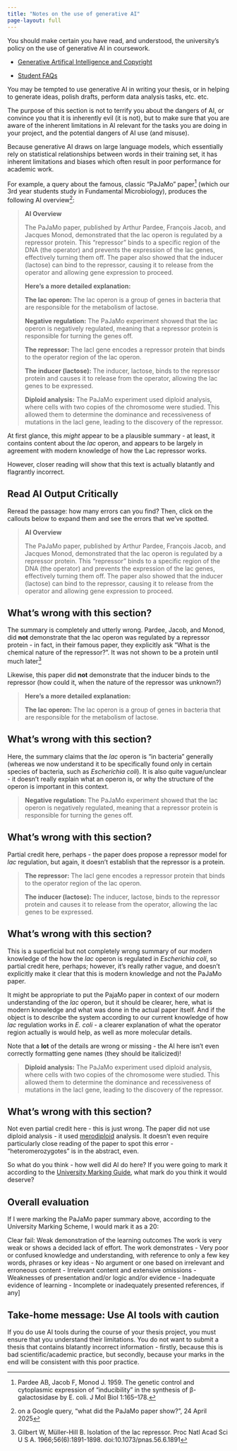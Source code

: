 ```yaml
---
title: "Notes on the use of generative AI"
page-layout: full
---
```


::: callout-important

You should make certain you have read, and understood, the university's policy on the use of generative AI in coursework. 

* [Generative Artifical Intelligence and Copyright](https://guides.lib.strath.ac.uk/copyrightandgen-ai/coursework)

* [Student FAQs](https://www.strath.ac.uk/professionalservices/educationenhancement/qualityassurance/useofgen-aiinlearningassessment/)

:::

You may be tempted to use generative AI in writing your thesis, or in helping to generate ideas, polish drafts, perform data analysis tasks, etc. etc. 

The purpose of this section is not to terrify you about the dangers of AI, or convince you that it is inherently evil (it is not), but to make sure that you are aware of the inherent limitations in AI relevant for the tasks you are doing in your project, and the potential dangers of AI use (and misuse). 

Because generative AI draws on large language models, which essentially rely on statistical relationships between words in their training set, it has inherent limitations and biases which often result in poor performance for academic work. 

For example, a query about the famous, classic "PaJaMo" paper^[Pardee AB, Jacob F, Monod J. 1959. The genetic control and cytoplasmic expression of “inducibility” in the synthesis of β-galactosidase by E. coli. J Mol Biol 1:165–178.] (which our 3rd year students study in Fundamental Microbiology), produces the following AI overview^[on a Google query, "what did the PaJaMo paper show?", 24 April 2025]:

>**AI Overview**
>
>The PaJaMo paper, published by Arthur Pardee, François Jacob, and Jacques Monod, demonstrated that the lac operon is regulated by a repressor protein. This "repressor" binds to a specific region of the DNA (the operator) and prevents the expression of the lac genes, effectively turning them off. The paper also showed that the inducer (lactose) can bind to the repressor, causing it to release from the operator and allowing gene expression to proceed.
>
>**Here's a more detailed explanation:**
>
>**The lac operon:**
>The lac operon is a group of genes in bacteria that are responsible for the metabolism of lactose. 
>
>**Negative regulation:**
>The PaJaMo experiment showed that the lac operon is negatively regulated, meaning that a repressor protein is responsible for turning the genes off. 
>
>**The repressor:**
>The lacI gene encodes a repressor protein that binds to the operator region of the lac operon. 
>
>**The inducer (lactose):**
>The inducer, lactose, binds to the repressor protein and causes it to release from the operator, allowing the lac genes to be expressed. 
>
>**Diploid analysis:**
>The PaJaMo experiment used diploid analysis, where cells with two copies of the chromosome were studied. This allowed them to determine the dominance and recessiveness of mutations in the lacI gene, leading to the discovery of the repressor. 

At first glance, this *might* appear to be a plausible summary - at least, it contains content about the *lac* operon, and appears to be largely in agreement with modern knowledge of how the Lac repressor works. 

However, closer reading will show that this text is actually blatantly and flagrantly incorrect. 

::: {.callout-caution}
## Read AI Output Critically

Reread the passage: how many errors can you find? Then, click on the callouts below to expand them and see the errors that we've spotted.

>**AI Overview**
>
>The PaJaMo paper, published by Arthur Pardee, François Jacob, and Jacques Monod, demonstrated that the lac operon is regulated by a repressor protein. This "repressor" binds to a specific region of the DNA (the operator) and prevents the expression of the lac genes, effectively turning them off. The paper also showed that the inducer (lactose) can bind to the repressor, causing it to release from the operator and allowing gene expression to proceed.


:::{.callout-important collapse="true"}
## What's wrong with this section?

The summary is completely and utterly wrong. Pardee, Jacob, and Monod, did **not** demonstrate that the lac operon was regulated by a repressor protein - in fact, in their famous paper, they explicitly ask "What is the chemical nature of the repressor?". It was not shown to be a protein until much later^[Gilbert W, Müller-Hill B. Isolation of the lac repressor. Proc Natl Acad Sci U S A. 1966;56(6):1891-1898. doi:10.1073/pnas.56.6.1891] 

Likewise, this paper did **not** demonstrate that the inducer binds to the repressor (how could it, when the nature of the repressor was unknown?)

:::

>
>**Here's a more detailed explanation:**
>
>**The lac operon:**
>The lac operon is a group of genes in bacteria that are responsible for the metabolism of lactose. 

:::{.callout-important collapse="true"}
## What's wrong with this section?

Here, the summary claims that the *lac* operon is "in bacteria" generally (whereas we now understand it to be specifically found only in certain species of bacteria, such as *Escherichia coli*). It is also quite vague/unclear - it doesn't really explain what an operon is, or why the structure of the operon is important in this context. 

::: 
>
>**Negative regulation:**
>The PaJaMo experiment showed that the lac operon is negatively regulated, meaning that a repressor protein is responsible for turning the genes off. 
>

:::{.callout-important collapse="true"}
## What's wrong with this section?

Partial credit here, perhaps - the paper does propose a repressor model for *lac* regulation, but again, it doesn't establish that the repressor is a protein.

:::

>**The repressor:**
>The lacI gene encodes a repressor protein that binds to the operator region of the lac operon. 
>
>**The inducer (lactose):**
>The inducer, lactose, binds to the repressor protein and causes it to release from the operator, allowing the lac genes to be expressed. 
>

:::{.callout-important collapse="true"}
## What's wrong with this section?

This is a superficial but not completely wrong summary of our modern knowledge of the how the *lac* operon is regulated in *Escherichia coli*, so partial credit here, perhaps; however, it's really rather vague, and doesn't explicitly make it clear that this is modern knowledge and not the PaJaMo paper. 

It might be appropriate to put the PajaMo paper in context of our modern understanding of the *lac* operon, but it should be clearer, here, what is modern knowledge and what was done in the actual paper itself. And if the object is to describe the system according to our current knowledge of how *lac* regulation works in *E. coli* - a clearer explanation of what the operator region actually is would help, as well as more molecular details.

Note that a **lot** of the details are wrong or missing - the AI here isn't even correctly formatting gene names (they should be italicized)!

:::

>**Diploid analysis:**
>The PaJaMo experiment used diploid analysis, where cells with two copies of the chromosome were studied. This allowed them to determine the dominance and recessiveness of mutations in the lacI gene, leading to the discovery of the repressor. 

:::{.callout-important collapse="true"}
## What's wrong with this section?

Not even partial credit here - this is just wrong. The paper did not use diploid analysis - it used [merodiploid](https://en.wikipedia.org/wiki/Merodiploid) analysis. It doesn't even require particularly close reading of the paper to spot this error - "heteromerozygotes" is in the abstract, even.

:::

So what do you think - how well did AI do here? If you were going to mark it according to the [University Marking Guide](https://www.strath.ac.uk/media/ps/cs/gmap/academicaffairs/policies/Guidance_on_Marking_Assessments_in_UG_and_PGT_Courses.pdf), what mark do you think it would deserve? 

:::{.callout-important collapse="true"}
## Overall evaluation

If I were marking the PaJaMo paper summary above, according to the University Marking Scheme, I would mark it as a 20: 

Clear fail: Weak demonstration of the learning outcomes
The work is very weak or shows a decided lack of effort. The work demonstrates
- Very poor or confused knowledge and understanding, with reference to only a few key words, phrases or key ideas
- No argument or one based on irrelevant and erroneous content
- Irrelevant content and extensive omissions
- Weaknesses of presentation and/or logic and/or evidence
- Inadequate evidence of learning
- Incomplete or inadequately presented references, if any]
:::

:::


::: callout-important
## Take-home message: Use AI tools with caution

If you do use AI tools during the course of your thesis project, you must ensure that you understand their limitations. You do not want to submit a thesis that contains blatantly incorrect information - firstly, because this is bad scientific/academic practice, but secondly, because your marks in the end will be consistent with this poor practice. 



:::